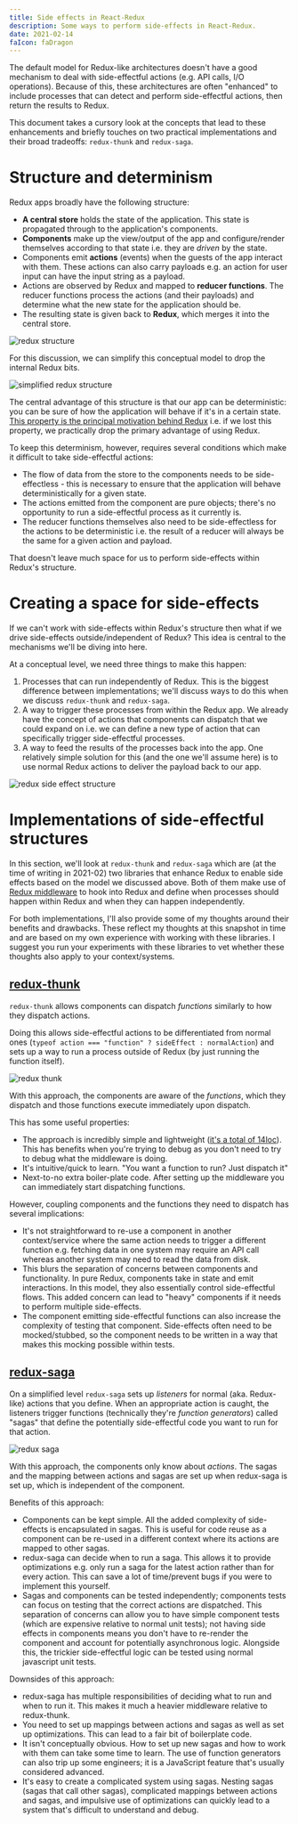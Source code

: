 ```yaml
---
title: Side effects in React-Redux
description: Some ways to perform side-effects in React-Redux.
date: 2021-02-14
faIcon: faDragon
---
```


The default model for Redux-like architectures doesn't have a good mechanism to deal with side-effectful actions (e.g. API calls, I/O operations).
Because of this, these architectures are often "enhanced" to include processes that can detect and perform side-effectful actions, then return the results to Redux.

This document takes a cursory look at the concepts that lead to these enhancements and briefly touches on two practical implementations and their broad tradeoffs: `redux-thunk` and `redux-saga`.

# Structure and determinism

Redux apps broadly have the following structure:

- **A central store** holds the state of the application. This state is propagated through to the application's components.
- **Components** make up the view/output of the app and configure/render themselves according to that state i.e. they are _driven_ by the state.
- Components emit **actions** (events) when the guests of the app interact with them. These actions can also carry payloads e.g. an action for user input can have the input string as a payload.
- Actions are observed by Redux and mapped to **reducer functions**. The reducer functions process the actions (and their payloads) and determine what the new state for the application should be.
- The resulting state is given back to **Redux**, which merges it into the central store.

![redux structure](./images/redux-structure.png)

For this discussion, we can simplify this conceptual model to drop the internal Redux bits.

![simplified redux structure](./images/redux-structure-simplified.png)

The central advantage of this structure is that our app can be deterministic: you can be sure of how the application will behave if it's in a certain state. [This property is the principal motivation behind Redux](https://redux.js.org/understanding/thinking-in-redux/motivation) i.e. if we lost this property, we practically drop the primary advantage of using Redux.

To keep this determinism, however, requires several conditions which make it difficult to take side-effectful actions:

- The flow of data from the store to the components needs to be side-effectless - this is necessary to ensure that the application will behave deterministically for a given state.
- The actions emitted from the component are pure objects; there's no opportunity to run a side-effectful process as it currently is.
- The reducer functions themselves also need to be side-effectless for the actions to be deterministic i.e. the result of a reducer will always be the same for a given action and payload.

That doesn't leave much space for us to perform side-effects within Redux's structure.

# Creating a space for side-effects

If we can't work with side-effects within Redux's structure then what if we drive side-effects outside/independent of Redux? This idea is central to the mechanisms we'll be diving into here.

At a conceptual level, we need three things to make this happen:

1. Processes that can run independently of Redux. This is the biggest difference between implementations; we'll discuss ways to do this when we discuss `redux-thunk` and `redux-saga`.
2. A way to trigger these processes from within the Redux app. We already have the concept of actions that components can dispatch that we could expand on i.e. we can define a new type of action that can specifically trigger side-effectful processes.
3. A way to feed the results of the processes back into the app. One relatively simple solution for this (and the one we'll assume here) is to use normal Redux actions to deliver the payload back to our app.

![redux side effect structure](./images/redux-side-effect-conceptual-structure.png)

# Implementations of side-effectful structures

In this section, we'll look at `redux-thunk` and `redux-saga` which are (at the time of writing in 2021-02) two libraries that enhance Redux to enable side effects based on the model we discussed above. Both of them make use of [Redux middleware](https://redux.js.org/understanding/history-and-design/middleware) to hook into Redux and define when processes should happen within Redux and when they can happen independently.

For both implementations, I'll also provide some of my thoughts around their benefits and drawbacks. These reflect my thoughts at this snapshot in time and are based on my own experience with working with these libraries. I suggest you run your experiments with these libraries to vet whether these thoughts also apply to your context/systems.

## [redux-thunk](https://github.com/reduxjs/redux-thunk)

`redux-thunk` allows components can dispatch _functions_ similarly to how they dispatch actions.

Doing this allows side-effectful actions to be differentiated from normal ones (`typeof action === "function" ? sideEffect : normalAction`) and sets up a way to run a process outside of Redux (by just running the function itself).

![redux thunk]("./images/redux-thunk.png)

With this approach, the components are aware of the _functions_, which they dispatch and those functions execute immediately upon dispatch.

This has some useful properties:

- The approach is incredibly simple and lightweight ([it's a total of 14loc](https://github.com/reduxjs/redux-thunk/blob/master/src/index.js)). This has benefits when you're trying to debug as you don't need to try to debug what the middleware is doing.
- It's intuitive/quick to learn. "You want a function to run? Just dispatch it"
- Next-to-no extra boiler-plate code. After setting up the middleware you can immediately start dispatching functions.

However, coupling components and the functions they need to dispatch has several implications:

- It's not straightforward to re-use a component in another context/service where the same action needs to trigger a different function e.g. fetching data in one system may require an API call whereas another system may need to read the data from disk.
- This blurs the separation of concerns between components and functionality. In pure Redux, components take in state and emit interactions. In this model, they also essentially control side-effectful flows. This added concern can lead to "heavy" components if it needs to perform multiple side-effects.
- The component emitting side-effectful functions can also increase the complexity of testing that component. Side-effects often need to be mocked/stubbed, so the component needs to be written in a way that makes this mocking possible within tests.

## [redux-saga](https://redux-saga.js.org)

On a simplified level `redux-saga` sets up _listeners_ for normal (aka. Redux-like) actions that you define. When an appropriate action is caught, the listeners trigger functions (technically they're _function generators_) called "sagas" that define the potentially side-effectful code you want to run for that action.

![redux saga](./images/redux-saga.png)

With this approach, the components only know about _actions_. The sagas and the mapping between actions and sagas are set up when redux-saga is set up, which is independent of the component.

Benefits of this approach:

- Components can be kept simple. All the added complexity of side-effects is encapsulated in sagas. This is useful for code reuse as a component can be re-used in a different context where its actions are mapped to other sagas.
- redux-saga can decide when to run a saga. This allows it to provide optimizations e.g. only run a saga for the latest action rather than for every action. This can save a lot of time/prevent bugs if you were to implement this yourself.
- Sagas and components can be tested independently; components tests can focus on testing that the correct actions are dispatched. This separation of concerns can allow you to have simple component tests (which are expensive relative to normal unit tests); not having side effects in components means you don't have to re-render the component and account for potentially asynchronous logic. Alongside this, the trickier side-effectful logic can be tested using normal javascript unit tests.

Downsides of this approach:

- redux-saga has multiple responsibilities of deciding what to run and when to run it. This makes it much a heavier middleware relative to redux-thunk.
- You need to set up mappings between actions and sagas as well as set up optimizations. This can lead to a fair bit of boilerplate code.
- It isn't conceptually obvious. How to set up new sagas and how to work with them can take some time to learn. The use of function generators can also trip up some engineers; it is a JavaScript feature that's usually considered advanced.
- It's easy to create a complicated system using sagas. Nesting sagas (sagas that call other sagas), complicated mappings between actions and sagas, and impulsive use of optimizations can quickly lead to a system that's difficult to understand and debug.
